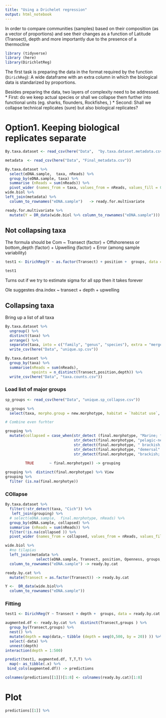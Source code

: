 ```yaml
---
title: "Using a Drichelet regression"
output: html_notebook
---
```

In order to compare communities (samples) based on their composition (as a vector of proportions) and see their changes as a function of Latitude (Transect),  depth and more importantly due to the presence of a thermocline

```r
library (tidyverse)
library (here)
library(DirichletReg)


```

The first task is preparing the data in the format required by the function (`DirichReg`): A wide dataframe with an extra column in which the biological data is standarized by proportions.

Besides preparing the data, two layers of complexity need to be addressed. 
  * First: do we keep actual species or shall we collapse them further into functional units (eg. sharks, flounders, Rockfishes, )
  * Second: Shall we collapse technical replicates (sure)  but also biological replicates?

# Option1. Keeping biological replicates separate
 
```r
By.taxa.dataset <- read_csv(here("Data",  "by.taxa.dataset.metadata.csv")) %>% mutate (Transect = as.character(Transect))

metadata  <- read_csv(here("Data", "Final_metadata.csv"))

By.taxa.dataset %>% 
  select(eDNA.sample,  taxa, nReads) %>% 
  group_by(eDNA.sample, taxa) %>% 
  summarise (nReads = sum(nReads)) %>% 
  pivot_wider (names_from = taxa, values_from = nReads, values_fill = 0) -> wide.biol 
wide.biol %>%    
left_join(metadata) %>%
  column_to_rownames("eDNA.sample")   -> ready.for.multivariate

ready.for.multivariate %>% 
  mutate(Y = DR_data(wide.biol %>% column_to_rownames("eDNA.sample"))) -> ready.for.multivariate
```
  
## Not collapsing taxa

The formula should be
Com ~ Transect (factor) +
Offshoreness or bottom_depth (factor) +
Upwelling (factor) +
                    	Error (among sample variability) 

```r
test1 <- DirichReg(Y ~ as.factor(Transect) + position +  groups, data = ready.for.multivariate , model = "alternative")

test1
```
Turns out if we try to estimate sigma for all spp then it takes forever
 
 
 Ole suggestes 
 dna.index ~ transect + depth + upwelling
 
## Collapsing taxa

Bring up a list of all taxa

```r
By.taxa.dataset %>% 
  ungroup() %>% 
  distinct(taxa) %>% 
  arrange() %>% 
  separate(taxa, into = c("family", "genus", "species"), extra = "merge", remove = F) %>% 
  write_csv(here("Data", "unique.sp.csv"))

By.taxa.dataset %>% 
  group_by(taxa) %>% 
  summarise(nReads = sum(nReads),
            npoints = n_distinct(Transect,position,depth)) %>% 
  write_csv(here("Data", "taxa.counts.csv"))
```

### Load list of major groups

```r
sp_groups <- read_csv(here("Data", "unique.sp_collapse.csv"))

sp_groups %>% 
  select(taxa, morpho.group = new.morphotype, habitat = `habitat use`, final.morphotype = 13 ) -> grouping

# Combine even furhter

grouping %>% 
  mutate(collapsed = case_when(str_detect (final.morphotype, "Marine; freshwater; brackish; pelagic-neritic") ~ "Coastal;pelagic-neritic",
                               str_detect(final.morphotype, "pelagic-neritic") ~ "Open; pelagic-neritic",
                               str_detect(final.morphotype, " brackish; demersal")~ "Coastal; demersal",
                               str_detect(final.morphotype, "demersal"  )          ~ "Open; demersal",
                               str_detect(final.morphotype, "brackish; benthopelagic"  )          ~ "Coastal; benthopelagic",
                               
         TRUE       ~ final.morphotype)) -> grouping

grouping %>%  distinct(final.morphotype) %>% View
grouping %>% 
  filter (is.na(final.morphotye))
```

### COllapse

```r

By.taxa.dataset %>% 
  filter(!str_detect(taxa, "Cich")) %>% 
   left_join(grouping) %>% 
  # select(eDNA.sample,  final.morphotype, nReads) %>% 
  group_by(eDNA.sample, collapsed) %>% 
  summarise (nReads = sum(nReads)) %>% 
  filter(!is.na(collapsed )) %>% 
  pivot_wider (names_from = collapsed, values_from = nReads, values_fill = 0) -> wide.biol

wide.biol %>% 
  #no tilapias
  left_join(metadata %>% 
              select(eDNA.sample, Transect, position, Openness, groups, depth)) %>% 
  column_to_rownames("eDNA.sample") -> ready.by.cat

ready.by.cat %>% 
  mutate(Transect = as.factor(Transect)) -> ready.by.cat

Y <-  DR_data(wide.biol%>% 
  column_to_rownames("eDNA.sample"))


```

### Fitting


```r
test1 <- DirichReg(Y ~ Transect + depth +  groups, data = ready.by.cat , model = "alternative")

augmented.df <- ready.by.cat %>%  distinct(Transect,groups ) %>% 
  group_by(Transect,groups) %>% 
  nest() %>% 
  mutate(depth = map(data,~ tibble (depth = seq(0,500, by = 20)) )) %>% 
  select(-data) %>% 
  unnest(depth)
interaction(depth = 1:500)

predict(test1, augmented.df, T,T,T) %>% 
  map(~ as_tibble(.x) %>%
 bind_cols(augmented.df)) -> predictions

colnames(predictions[[1]])[1:8] <- colnames(ready.by.cat)[1:8]

```

# Plot

```r
predictions[[1]] %>% 
```


